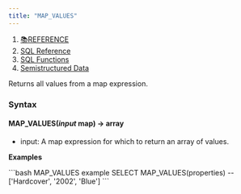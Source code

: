 ```yaml
---
title: "MAP_VALUES"
---
```


1. [📚REFERENCE](/reference)
2. [SQL Reference](/reference/sql-reference)
3. [SQL Functions](/reference/sql-reference/all-functions)
4. [Semistructured Data](/reference/sql-reference/all-functions/semistructured-data)

Returns all values from a map expression.

### Syntax

#### MAP\_VALUES(*input* map) → array

* input: A map expression for which to return an array of values.

**Examples**

<CodeGroup>
  ```bash MAP_VALUES example
  SELECT MAP_VALUES(properties)
  -- ['Hardcover', '2002', 'Blue']
  ```
</CodeGroup>
